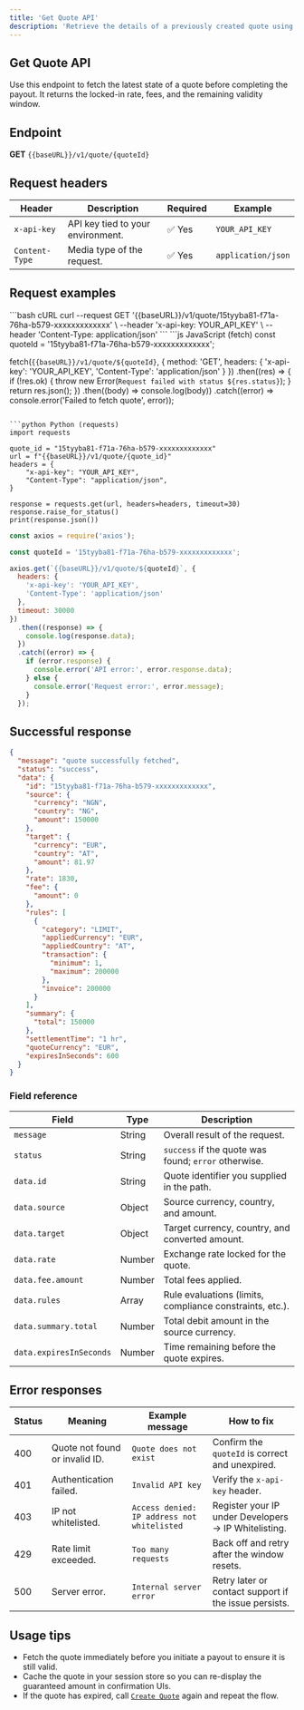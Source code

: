 ```yaml
---
title: 'Get Quote API'
description: 'Retrieve the details of a previously created quote using its quoteId.'
---
```


## Get Quote API

Use this endpoint to fetch the latest state of a quote before completing the payout. It returns the locked-in rate, fees, and the remaining validity window.

## Endpoint

**GET** `{{baseURL}}/v1/quote/{quoteId}`

## Request headers

| Header | Description | Required | Example |
|--------|-------------|----------|---------|
| `x-api-key` | API key tied to your environment. | ✅ Yes | `YOUR_API_KEY` |
| `Content-Type` | Media type of the request. | ✅ Yes | `application/json` |

## Request examples

<CodeGroup>
```bash cURL
curl --request GET '{{baseURL}}/v1/quote/15tyyba81-f71a-76ha-b579-xxxxxxxxxxxxx' \
  --header 'x-api-key: YOUR_API_KEY' \
  --header 'Content-Type: application/json'
```
```js JavaScript (fetch)
const quoteId = '15tyyba81-f71a-76ha-b579-xxxxxxxxxxxxx';

fetch(`{{baseURL}}/v1/quote/${quoteId}`, {
  method: 'GET',
  headers: {
    'x-api-key': 'YOUR_API_KEY',
    'Content-Type': 'application/json'
  }
})
  .then((res) => {
    if (!res.ok) {
      throw new Error(`Request failed with status ${res.status}`);
    }
    return res.json();
  })
  .then((body) => console.log(body))
  .catch((error) => console.error('Failed to fetch quote', error));
```

```python Python (requests)
import requests

quote_id = "15tyyba81-f71a-76ha-b579-xxxxxxxxxxxxx"
url = f"{{baseURL}}/v1/quote/{quote_id}"
headers = {
    "x-api-key": "YOUR_API_KEY",
    "Content-Type": "application/json",
}

response = requests.get(url, headers=headers, timeout=30)
response.raise_for_status()
print(response.json())
```
```js Node.js (axios)
const axios = require('axios');

const quoteId = '15tyyba81-f71a-76ha-b579-xxxxxxxxxxxxx';

axios.get(`{{baseURL}}/v1/quote/${quoteId}`, {
  headers: {
    'x-api-key': 'YOUR_API_KEY',
    'Content-Type': 'application/json'
  },
  timeout: 30000
})
  .then((response) => {
    console.log(response.data);
  })
  .catch((error) => {
    if (error.response) {
      console.error('API error:', error.response.data);
    } else {
      console.error('Request error:', error.message);
    }
  });
```
</CodeGroup>

## Successful response

```json copy
{
  "message": "quote successfully fetched",
  "status": "success",
  "data": {
    "id": "15tyyba81-f71a-76ha-b579-xxxxxxxxxxxxx",
    "source": {
      "currency": "NGN",
      "country": "NG",
      "amount": 150000
    },
    "target": {
      "currency": "EUR",
      "country": "AT",
      "amount": 81.97
    },
    "rate": 1830,
    "fee": {
      "amount": 0
    },
    "rules": [
      {
        "category": "LIMIT",
        "appliedCurrency": "EUR",
        "appliedCountry": "AT",
        "transaction": {
          "minimum": 1,
          "maximum": 200000
        },
        "invoice": 200000
      }
    ],
    "summary": {
      "total": 150000
    },
    "settlementTime": "1 hr",
    "quoteCurrency": "EUR",
    "expiresInSeconds": 600
  }
}
```

### Field reference

| Field | Type | Description |
|-------|------|-------------|
| `message` | String | Overall result of the request. |
| `status` | String | `success` if the quote was found; `error` otherwise. |
| `data.id` | String | Quote identifier you supplied in the path. |
| `data.source` | Object | Source currency, country, and amount. |
| `data.target` | Object | Target currency, country, and converted amount. |
| `data.rate` | Number | Exchange rate locked for the quote. |
| `data.fee.amount` | Number | Total fees applied. |
| `data.rules` | Array | Rule evaluations (limits, compliance constraints, etc.). |
| `data.summary.total` | Number | Total debit amount in the source currency. |
| `data.expiresInSeconds` | Number | Time remaining before the quote expires. |

## Error responses

| Status | Meaning | Example message | How to fix |
|--------|---------|-----------------|------------|
| 400 | Quote not found or invalid ID. | `Quote does not exist` | Confirm the `quoteId` is correct and unexpired. |
| 401 | Authentication failed. | `Invalid API key` | Verify the `x-api-key` header. |
| 403 | IP not whitelisted. | `Access denied: IP address not whitelisted` | Register your IP under Developers → IP Whitelisting. |
| 429 | Rate limit exceeded. | `Too many requests` | Back off and retry after the window resets. |
| 500 | Server error. | `Internal server error` | Retry later or contact support if the issue persists. |

## Usage tips

- Fetch the quote immediately before you initiate a payout to ensure it is still valid.
- Cache the quote in your session store so you can re-display the guaranteed amount in confirmation UIs.
- If the quote has expired, call [`Create Quote`](/quote-docs/create-quote) again and repeat the flow.

